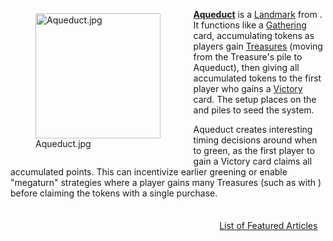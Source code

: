 <div style="float: left; margin: 0.5em 0.9em 0.4em 0;">[[File:Aqueduct.jpg|200px]]</div>

'''[[Aqueduct]]''' is a [[Landmark]] from {{Set|Empires}}. It functions like a [[Gathering]] card, accumulating {{VP}} tokens as players gain [[Treasure]]s (moving {{VP|1}} from the Treasure's pile to Aqueduct), then giving all accumulated tokens to the first player who gains a [[Victory]] card. The setup places {{VP|8}} on the {{Card|Silver}} and {{Card|Gold}} piles to seed the system.

Aqueduct creates interesting timing decisions around when to green, as the first player to gain a Victory card claims all accumulated points. This can incentivize earlier greening or enable "megaturn" strategies where a player gains many Treasures (such as with {{Card|Masterpiece}}) before claiming the tokens with a single {{Card|Estate}} purchase.

<div style="float: right; margin: 0.5em 0.9em 0.4em 0;">[[List of Featured Articles]]</div>